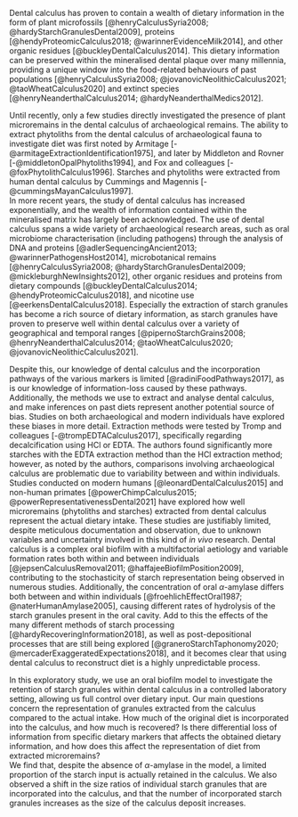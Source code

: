 <!-- basic introduction to the field, comprehensible to a scientist in any discipline -->
<!-- Dental calculus is mineralised plaque. And it is pretty cool. -->
Dental calculus has proven to contain a wealth of 
dietary information in the form of plant microfossils 
[@henryCalculusSyria2008; @hardyStarchGranulesDental2009], 
proteins [@hendyProteomicCalculus2018; @warinnerEvidenceMilk2014],
and other organic residues [@buckleyDentalCalculus2014]. 
This dietary information can be preserved within the mineralised dental plaque 
over many millennia, providing a unique window into the food-related behaviours of 
past populations 
[@henryCalculusSyria2008; @jovanovicNeolithicCalculus2021; @taoWheatCalculus2020] 
and extinct species [@henryNeanderthalCalculus2014; @hardyNeanderthalMedics2012]. 

<!-- more detailed background, comprehensible to scientists in related disciplines -->
Until recently, only a few studies directly investigated the presence of plant
microremains
in the dental calculus of archaeological remains. The ability to extract phytoliths
from the dental calculus of archaeological fauna to investigate diet was first 
noted by Armitage [-@armitageExtractionIdentification1975], 
and later by Middleton and Rovner [-@middletonOpalPhytoliths1994],
and Fox and colleagues [-@foxPhytolithCalculus1996]. Starches and phytoliths were
extracted from human dental calculus by Cummings and Magennis [-@cummingsMayanCalculus1997].  
In more recent years, the study of dental calculus has increased exponentially, 
and the wealth of information contained within the mineralised matrix has largely
been acknowledged. The use of dental calculus spans a wide
variety of archaeological research areas, such as oral microbiome 
characterisation (including pathogens) through the analysis of DNA and proteins 
[@adlerSequencingAncient2013; @warinnerPathogensHost2014],
microbotanical remains [@henryCalculusSyria2008; @hardyStarchGranulesDental2009;
@mickleburghNewInsights2012], 
other organic residues and proteins from dietary compounds 
[@buckleyDentalCalculus2014; @hendyProteomicCalculus2018], 
and nicotine use [@eerkensDentalCalculus2018]. Especially the extraction 
of starch granules has become a rich source of dietary
information, as starch granules have proven to preserve well within dental calculus
over a variety of geographical and temporal ranges 
[@pipernoStarchGrains2008; @henryNeanderthalCalculus2014; @taoWheatCalculus2020;
@jovanovicNeolithicCalculus2021].

<!-- clearly stating the general problem being addressed by this particular study -->
Despite this, our knowledge of dental calculus and the incorporation pathways of 
the various markers is limited [@radiniFoodPathways2017], as is our 
knowledge of information-loss caused by these pathways. Additionally, the methods
we use to extract and analyse dental calculus, and make inferences on past diets
represent another potential source of bias. Studies on both archaeological and
modern individuals have explored these biases in more detail.
Extraction methods were tested 
by Tromp and colleagues [-@trompEDTACalculus2017], specifically regarding
decalcification using HCl or EDTA. 
The authors found significantly more starches with the EDTA extraction method 
than the HCl extraction method; however, as noted by the authors, comparisons 
involving archaeological calculus are problematic due to variability between and 
within individuals. 
Studies conducted on modern humans [@leonardDentalCalculus2015] 
and non-human primates [@powerChimpCalculus2015; @powerRepresentativenessDental2021] 
have explored how well microremains (phytoliths and starches)
extracted from dental calculus represent the actual dietary intake.
These studies are justifiably limited, 
despite meticulous documentation and observation, due to unknown variables and 
uncertainty involved in this kind of *in vivo* research. Dental calculus is a complex 
oral biofilm with a multifactorial aetiology and variable formation rates both 
within and between individuals [@jepsenCalculusRemoval2011; @haffajeeBiofilmPosition2009], 
contributing to
the stochasticity of starch representation being observed in numerous studies.
Additionally, the concentration of oral $\alpha$-amylase differs both between and
within individuals [@froehlichEffectOral1987; @naterHumanAmylase2005],
causing different rates of hydrolysis of the starch granules present in the oral
cavity. Add to this the effects of the many different methods
of starch processing [@hardyRecoveringInformation2018], as well as post-depositional
processes that are still being explored
[@graneroStarchTaphonomy2020; @mercaderExaggeratedExpectations2018],
and it becomes clear that using 
dental calculus to reconstruct diet is a highly unpredictable process.

In this exploratory study, we use an oral biofilm model to investigate the 
retention of starch granules within dental calculus in a controlled laboratory 
setting, allowing us full control over dietary input. Our main questions concern
the representation of granules extracted
from the calculus compared to the actual intake. How much of the original diet is 
incorporated into the calculus, and how much is recovered? 
Is there differential loss of information from specific dietary markers that affects 
the obtained dietary information, and how does this affect the representation of 
diet from extracted microremains?  
We find that, despite the absence of $\alpha$-amylase in
the model, a limited proportion of the starch input is actually 
retained in the calculus. We also observed a shift in the size ratios of individual 
starch granules that are incorporated into the calculus, and that the number of 
incorporated starch granules increases as the size of the calculus deposit 
increases.
